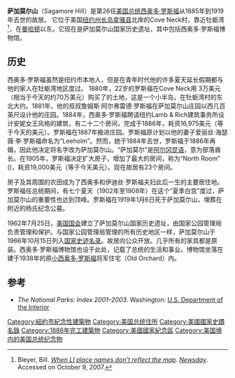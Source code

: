 {{Infobox NRHP
 | name = 萨加莫尔山国家历史遗址
 | nrhp_type = 国家历史遗址
 | image = Sagamore Hill.jpg
 | location= 美国[[纽约州|纽约州]][[拿骚县|拿骚县]]Cove Neck村
 | coordinates = {{coord|40|53|8|N|73|29|51|W|display=inline,title}}
| locmapin = New York#USA
 | built = 1884年
 | architect = Lamb & Rich; C. Grant LaForge 
 | architecture = 安妮女王风格
 | added = 1966年10月15日<ref name="nris">{{NRISref|2008a}}</ref>
 | designated_nrhp_type = 1962年7月25日
 | area = {{convert|83.02|acre}}
 | visitation_num = 38,009
 | visitation_year = 2005
 | governing_body = 国家公园管理局
 | website = [https://www.nps.gov/sahi/ Sagamore Hill National Historic Site]
 | refnum = 66000096
}}
'''萨加莫尔山'''（Sagamore Hill）是第26任[[美国总统|美国总统]][[西奥多·罗斯福|西奥多·罗斯福]]从1885年到1919年去世的故居。 它位于美国[[纽约州|纽约州]][[长岛|长岛]][[拿骚县|拿骚县]]北岸的Cove Neck村，靠近牡蛎湾<ref name="cove neck">Bleyer, Bill. ''[http://www.newday.com/features/printedition/longislandlife/ny-lfcov08,0,5856204.story When LI place names don't reflect the map]{{dead link|date=2018年1月 |bot=InternetArchiveBot |fix-attempted=yes }}''. ''[[Newsday|Newsday]]''. Accessed on October 9, 2007.</ref>，在[[曼哈顿|曼哈顿]]以东{{Convert|25|mi|km|0}}。它现在是萨加莫尔山国家历史遗址，其中包括西奥多·罗斯福博物馆。

==历史==
西奥多·罗斯福虽然是纽约市本地人，但是在青年时代他的许多夏天延长假期都与他的家人在牡蛎湾地区度过。 1880年，22岁的罗斯福在Cove Neck用 3万美元（相当于今天的约70万美元）购买了{{Convert | 155 | acre}}的土地，这是一个小半岛，在牡蛎湾村的东北大约{{convert|2|mi|km}}。1881年，他的叔叔詹姆斯·阿尔弗雷德·罗斯福在萨加莫尔山庄园以西几百英尺设计他的庄园。1884年，西奥多·罗斯福聘请纽约Lamb & Rich建筑事务所设计安妮女王风格的建筑，有二十二个房间，完成于1886年，耗资16,975美元（等于今天的{{formatnum:{{Inflation|US|16975|1886}}}}美元）。罗斯福在1887年搬进庄园。罗斯福原计划以他的妻子爱丽丝·海瑟薇·李·罗斯福命名为“Leeholm”。然而，她于1884年去世，罗斯福于1886年再婚，因此他决定将名字改为萨加莫尔山。“萨加莫尔”是[[阿尔冈昆语族|阿尔冈昆语]]，意为部落酋长。在1905年，罗斯福决定扩大房子，增加了最大的房间，称为“North Room” ({{Convert|40|by|30|ft}})，耗资19,000美元（等于今天{{formatnum:{{Inflation|US|19000|1905}}}}美元）。现在故居有23个房间。

房子及其周围的农田成为了西奥多和伊迪丝·罗斯福夫妇此后一生的主要居住地。罗斯福任总统期间，有七个夏天（1902年至1908年）在这个“夏季白宫”度过，萨加莫尔山的重要性也达到顶峰。罗斯福在1919年1月6日死于萨加莫尔山，埋葬在附近的杨氏纪念公墓。

1962年7月25日，[[美国国会|美国国会]]建立了萨加莫尔山国家历史遗址，由国家公园管理局负责管理和保护。与国家公园管理局管理的所有历史地区一样，萨加莫尔山于1966年10月15日列入[[国家史迹名录|国家史迹名录]]。故居向公众开放。几乎所有的家具都是原装。西奥多·罗斯福博物馆也设于此处，记载了总统的生活和事业。博物馆坐落在建于1938年的原[[小西奥多·罗斯福|小西奥多·罗斯福]]将军住宅（Old Orchard）内。

==参考==
{{Reflist}}
* ''The National Parks: Index 2001–2003''. Washington: [[United_States_Department_of_the_Interior|U.S. Department of the Interior]]

[[Category:紐約市紀念性建築物|Category:紐約市紀念性建築物]]
[[Category:美国总统住所|Category:美国总统住所]]
[[Category:美國國家史蹟名錄|Category:美國國家史蹟名錄]]
[[Category:1886年完工建築物|Category:1886年完工建築物]]
[[Category:美國國家紀念區|Category:美國國家紀念區]]
[[Category:美国境内的美国总统纪念物|Category:美国境内的美国总统纪念物]]